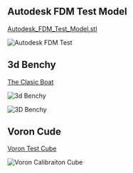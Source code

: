 ## Autodesk FDM Test Model 

[Autodesk_FDM_Test_Model.stl](https://github.com/JamesD3d/info3d/blob/253c6bed1749104d317baeef4e10b498352df2b7/public/models/Autodesk_test.stl)

![Autodesk FDM Test](public/models/autdesktest.gif)

## 3d Benchy
[The Clasic Boat](https://github.com/JamesD3d/info3d/blob/253c6bed1749104d317baeef4e10b498352df2b7/public/models/3DBenchy.3mf)

![3d Benchy](public/models/benchy.png)

<picture>
 <img src="/models/benchy.png" alt="3D Benchy" loading="lazy" decoding="async" />
</picture>

## Voron Cude
[Voron Test Cube](https://github.com/JamesD3d/info3d/blob/253c6bed1749104d317baeef4e10b498352df2b7/public/models/Voron_Design_Cube_v7.3mf)

![Voron Calibraiton Cube](public/models/voroncube.png)

